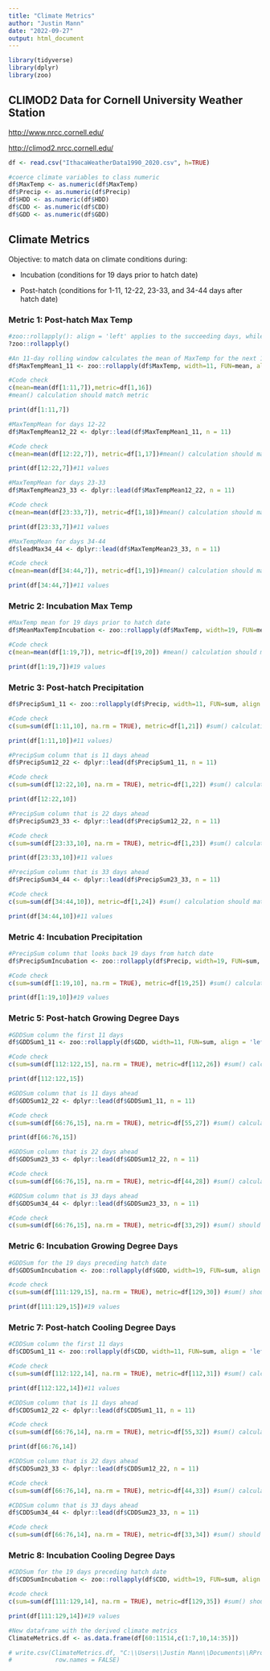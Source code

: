 ```yaml
---
title: "Climate Metrics"
author: "Justin Mann"
date: "2022-09-27"
output: html_document
---
```


```r
library(tidyverse)
library(dplyr)
library(zoo)
```

## CLIMOD2 Data for Cornell University Weather Station

<http://www.nrcc.cornell.edu/>

<http://climod2.nrcc.cornell.edu/>

```r
df <- read.csv("IthacaWeatherData1990_2020.csv", h=TRUE)

#coerce climate variables to class numeric 
df$MaxTemp <- as.numeric(df$MaxTemp)
df$Precip <- as.numeric(df$Precip)
df$HDD <- as.numeric(df$HDD)
df$CDD <- as.numeric(df$CDD)
df$GDD <- as.numeric(df$GDD)
```

## Climate Metrics

Objective: to match data on climate conditions during:

-   Incubation (conditions for 19 days prior to hatch date)

-   Post-hatch (conditions for 1-11, 12-22, 23-33, and 34-44 days after hatch date)

### Metric 1: Post-hatch Max Temp

```r
#zoo::rollapply(): align = 'left' applies to the succeeding days, while align = 'right' applies to the preceding days  
?zoo::rollapply()

#An 11-day rolling window calculates the mean of MaxTemp for the next 11 days
df$MaxTempMean1_11 <- zoo::rollapply(df$MaxTemp, width=11, FUN=mean, align = 'left', fill = NA, partial = TRUE, na.rm = TRUE)

#Code check
c(mean=mean(df[1:11,7]),metric=df[1,16])
#mean() calculation should match metric
```

```r
print(df[1:11,7])
```

```r
#MaxTempMean for days 12-22
df$MaxTempMean12_22 <- dplyr::lead(df$MaxTempMean1_11, n = 11)

#Code check
c(mean=mean(df[12:22,7]), metric=df[1,17])#mean() calculation should match metric
```

```r
print(df[12:22,7])#11 values
```

```r
#MaxTempMean for days 23-33
df$MaxTempMean23_33 <- dplyr::lead(df$MaxTempMean12_22, n = 11)

#Code check
c(mean=mean(df[23:33,7]), metric=df[1,18])#mean() calculation should match metric
```

```r
print(df[23:33,7])#11 values
```

```r
#MaxTempMean for days 34-44
df$leadMax34_44 <- dplyr::lead(df$MaxTempMean23_33, n = 11)

#Code check
c(mean=mean(df[34:44,7]), metric=df[1,19])#mean() calculation should match metric
```

```r
print(df[34:44,7])#11 values
```

### Metric 2: Incubation Max Temp

```r
#MaxTemp mean for 19 days prior to hatch date
df$MeanMaxTempIncubation <- zoo::rollapply(df$MaxTemp, width=19, FUN=mean, align = 'right', fill = NA, partial = TRUE, na.rm = TRUE)

#Code check
c(mean=mean(df[1:19,7]), metric=df[19,20]) #mean() calculation should match metric
```

```r
print(df[1:19,7])#19 values
```

### Metric 3: Post-hatch Precipitation

```r
df$PrecipSum1_11 <- zoo::rollapply(df$Precip, width=11, FUN=sum, align = 'left', fill = NA, partial = TRUE, na.rm = TRUE)

#Code check 
c(sum=sum(df[1:11,10], na.rm = TRUE), metric=df[1,21]) #sum() calculation should match metric
```

```r
print(df[1:11,10])#11 values)
```

```r
#PrecipSum column that is 11 days ahead
df$PrecipSum12_22 <- dplyr::lead(df$PrecipSum1_11, n = 11)

#Code check
c(sum=sum(df[12:22,10], na.rm = TRUE), metric=df[1,22]) #sum() calculation should match metric
```

```r
print(df[12:22,10])
```

```r
#PrecipSum column that is 22 days ahead
df$PrecipSum23_33 <- dplyr::lead(df$PrecipSum12_22, n = 11)

#Code check
c(sum=sum(df[23:33,10], na.rm = TRUE), metric=df[1,23]) #sum() calculation should match metric
```

```r
print(df[23:33,10])#11 values
```

```r
#PrecipSum column that is 33 days ahead
df$PrecipSum34_44 <- dplyr::lead(df$PrecipSum23_33, n = 11)

#Code check
c(sum=sum(df[34:44,10]), metric=df[1,24]) #sum() calculation should match metric
```

```r
print(df[34:44,10])#11 values
```

### Metric 4: Incubation Precipitation

```r
#PrecipSum column that looks back 19 days from hatch date
df$PrecipSumIncubation <- zoo::rollapply(df$Precip, width=19, FUN=sum, align = 'right', fill = NA, partial = TRUE, na.rm = TRUE)

#Code check
c(sum=sum(df[1:19,10], na.rm = TRUE), metric=df[19,25]) #sum() calculation should match metric
```

```r
print(df[1:19,10])#19 values
```

### Metric 5: Post-hatch Growing Degree Days

```r
#GDDSum column the first 11 days 
df$GDDSum1_11 <- zoo::rollapply(df$GDD, width=11, FUN=sum, align = 'left', fill = NA, partial = TRUE, na.rm = TRUE)

#Code check
c(sum=sum(df[112:122,15], na.rm = TRUE), metric=df[112,26]) #sum() calculation should match metric
```
```r
print(df[112:122,15])
```


```r
#GDDSum column that is 11 days ahead
df$GDDSum12_22 <- dplyr::lead(df$GDDSum1_11, n = 11)

#Code check
c(sum=sum(df[66:76,15], na.rm = TRUE), metric=df[55,27]) #sum() calculation should match metric
```
```r
print(df[66:76,15])
```


```r
#GDDSum column that is 22 days ahead
df$GDDSum23_33 <- dplyr::lead(df$GDDSum12_22, n = 11)

#Code check
c(sum=sum(df[66:76,15], na.rm = TRUE), metric=df[44,28]) #sum() calculation should match metric
```


```r
#GDDSum column that is 33 days ahead
df$GDDSum34_44 <- dplyr::lead(df$GDDSum23_33, n = 11)

#Code check
c(sum=sum(df[66:76,15], na.rm = TRUE), metric=df[33,29]) #sum() should match metric
```


### Metric 6: Incubation Growing Degree Days

```r
#GDDSum for the 19 days preceding hatch date
df$GDDSumIncubation <- zoo::rollapply(df$GDD, width=19, FUN=sum, align = 'right', fill = NA, partial = TRUE, na.rm = TRUE)

#code check
c(sum=sum(df[111:129,15], na.rm = TRUE), metric=df[129,30]) #sum() should match metric
```
```r
print(df[111:129,15])#19 values
```


### Metric 7: Post-hatch Cooling Degree Days

```r
#CDDSum column the first 11 days 
df$CDDSum1_11 <- zoo::rollapply(df$CDD, width=11, FUN=sum, align = 'left', fill = NA, partial = TRUE, na.rm = TRUE)

#Code check
c(sum=sum(df[112:122,14], na.rm = TRUE), metric=df[112,31]) #sum() calculation should match metric
```
```r
print(df[112:122,14])#11 values
```


```r
#CDDSum column that is 11 days ahead
df$CDDSum12_22 <- dplyr::lead(df$CDDSum1_11, n = 11)

#Code check
c(sum=sum(df[66:76,14], na.rm = TRUE), metric=df[55,32]) #sum() calculation should match metric
```
```r
print(df[66:76,14])
```


```r
#CDDSum column that is 22 days ahead
df$CDDSum23_33 <- dplyr::lead(df$CDDSum12_22, n = 11)

#Code check
c(sum=sum(df[66:76,14], na.rm = TRUE), metric=df[44,33]) #sum() calculation should match metric
```


```r
#CDDSum column that is 33 days ahead
df$CDDSum34_44 <- dplyr::lead(df$CDDSum23_33, n = 11)

#Code check
c(sum=sum(df[66:76,14], na.rm = TRUE), metric=df[33,34]) #sum() should match metric
```


### Metric 8: Incubation Cooling Degree Days

```r
#CDDSum for the 19 days preceding hatch date
df$CDDSumIncubation <- zoo::rollapply(df$CDD, width=19, FUN=sum, align = 'right', fill = NA, partial = TRUE, na.rm = TRUE)

#code check
c(sum=sum(df[111:129,14], na.rm = TRUE), metric=df[129,35]) #sum() should match metric
```
```r
print(df[111:129,14])#19 values
```



```r
#New dataframe with the derived climate metrics
ClimateMetrics.df <- as.data.frame(df[60:11514,c(1:7,10,14:35)])
```

```r
# write.csv(ClimateMetrics.df, "C:\\Users\\Justin Mann\\Documents\\RProjects\\CrowBase\\ClimateMetrics.csv",
#            row.names = FALSE)
```
